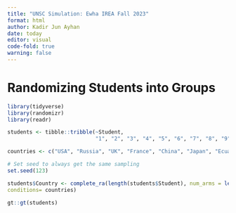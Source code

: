 ```yaml
---
title: "UNSC Simulation: Ewha IREA Fall 2023"
format: html
author: Kadir Jun Ayhan
date: today
editor: visual
code-fold: true
warning: false
---
```


# Randomizing Students into Groups

```r
library(tidyverse)
library(randomizr)
library(readr)
```

```r
students <- tibble::tribble(~Student,
                            "1", "2", "3", "4", "5", "6", "7", "8", "9", "10", "11", "12")

countries <- c("USA", "Russia", "UK", "France", "China", "Japan", "Ecuador", "Brazil", "Ghana", "Switzerland", "Gabon", "United Arab Emirates")

# Set seed to always get the same sampling
set.seed(123)

students$Country <- complete_ra(length(students$Student), num_arms = length(countries),
conditions= countries)

gt::gt(students)
```

